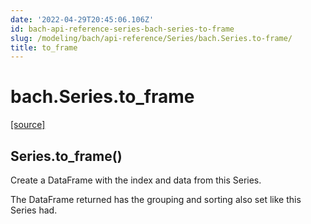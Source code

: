 ```yaml
---
date: '2022-04-29T20:45:06.106Z'
id: bach-api-reference-series-bach-series-to-frame
slug: /modeling/bach/api-reference/Series/bach.Series.to-frame/
title: to_frame
---
```


# bach.Series.to_frame

<div class="method">

&#8203;<span class="view-source">[[source]](https://github.com/objectiv/objectiv-analytics/blob/main/bach/bach/series/series.py)</span>

<h2 class="signature-class"><span class="additional-name">Series.</span><span class="name">to_frame(</span><small class="parameter-list"></small>)</h2>


<div class="content">

Create a DataFrame with the index and data from this Series.

The DataFrame returned has the grouping and sorting also set like this Series had.


</div>

</div>
